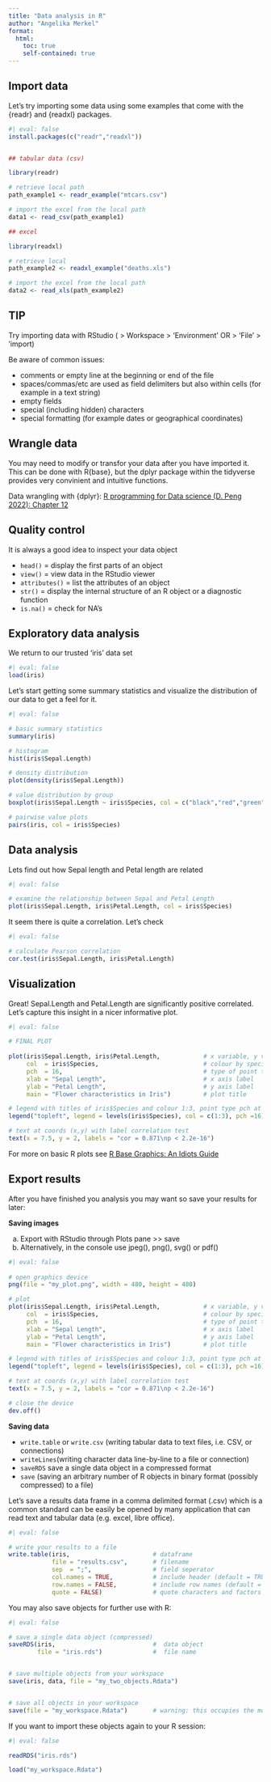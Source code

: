 ```yaml
---
title: "Data analysis in R"
author: "Angelika Merkel"
format: 
  html:
    toc: true
    self-contained: true
---
```


## Import data

Let's try importing some data using some examples that come with the {readr} and {readxl} packages.

```r
#| eval: false
install.packages(c("readr","readxl"))


## tabular data (csv)

library(readr)

# retrieve local path
path_example1 <- readr_example("mtcars.csv")

# import the excel from the local path
data1 <- read_csv(path_example1)

## excel

library(readxl)

# retrieve local
path_example2 <- readxl_example("deaths.xls")

# import the excel from the local path
data2 <- read_xls(path_example2)
```

::: {.callout-tip style="fill: yellow" appearance="simple"}
## TIP

Try importing data with RStudio ( \> Workspace \> 'Environment' OR \> 'File' \> 'import)
:::

Be aware of common issues:

-   comments or empty line at the beginning or end of the file
-   spaces/commas/etc are used as field delimiters but also within cells (for example in a text string)
-   empty fields
-   special (including hidden) characters
-   special formatting (for example dates or geographical coordinates)

## Wrangle data

You may need to modify or transfor your data after you have imported it. This can be done with R{base}, but the dplyr package within the tidyverse provides very convinient and intuitive functions.

Data wrangling with {dplyr}: [R programming for Data science (D. Peng 2022): Chapter 12](https://bookdown.org/rdpeng/rprogdatascience/managing-data-frames-with-the-dplyr-package.html#data-frames-1)

## Quality control

It is always a good idea to inspect your data object

-   `head()` = display the first parts of an object
-   `view()` = view data in the RStudio viewer
-   `attributes()` = list the attributes of an object
-   `str()` = display the internal structure of an R object or a diagnostic function
-   `is.na()` = check for NA's

## Exploratory data analysis

We return to our trusted 'iris' data set

```r
#| eval: false
load(iris)
```

Let's start getting some summary statistics and visualize the distribution of our data to get a feel for it.

```r
#| eval: false

# basic summary statistics
summary(iris)

# histogram
hist(iris$Sepal.Length)

# density distribution
plot(density(iris$Sepal.Length))

# value distribution by group
boxplot(iris$Sepal.Length ~ iris$Species, col = c("black","red","green"))

# pairwise value plots
pairs(iris, col = iris$Species)
```

## Data analysis

Lets find out how Sepal length and Petal length are related

```r
#| eval: false

# examine the relationship between Sepal and Petal Length
plot(iris$Sepal.Length, iris$Petal.Length, col = iris$Species)
```

It seem there is quite a correlation. Let's check

```r
#| eval: false

# calculate Pearson correlation
cor.test(iris$Sepal.Length, iris$Petal.Length)
```

## Visualization

Great! Sepal.Length and Petal.Length are significantly positive correlated. Let's capture this insight in a nicer informative plot.

```r
#| eval: false

# FINAL PLOT
 
plot(iris$Sepal.Length, iris$Petal.Length,            # x variable, y variable
     col  = iris$Species,                             # colour by species
     pch  = 16,                                       # type of point to use
     xlab = "Sepal Length",                           # x axis label
     ylab = "Petal Length",                           # y axis label
     main = "Flower characteristics in Iris")         # plot title 

# legend with titles of iris$Species and colour 1:3, point type pch at coords (x,y)
legend("topleft", legend = levels(iris$Species), col = c(1:3), pch =16)

# text at coords (x,y) with label correlation test
text(x = 7.5, y = 2, labels = "cor = 0.871\np < 2.2e-16")
```

For more on basic R plots see [R Base Graphics: An Idiots Guide](https://rstudio-pubs-static.s3.amazonaws.com/7953_4e3efd5b9415444ca065b1167862c349.html)

## Export results

After you have finished you analysis you may want so save your results for later:

**Saving images**

a)  Export with RStudio through Plots pane \>\> save
b)  Alternatively, in the console use jpeg(), png(), svg() or pdf()

```r
#| eval: false
 
# open graphics device
png(file = "my_plot.png", width = 480, height = 480)

# plot
plot(iris$Sepal.Length, iris$Petal.Length,            # x variable, y variable
     col  = iris$Species,                             # colour by species
     pch  = 16,                                       # type of point to use
     xlab = "Sepal Length",                           # x axis label
     ylab = "Petal Length",                           # y axis label
     main = "Flower characteristics in Iris")         # plot title 

# legend with titles of iris$Species and colour 1:3, point type pch at coords (x,y)
legend("topleft", legend = levels(iris$Species), col = c(1:3), pch =16)

# text at coords (x,y) with label correlation test
text(x = 7.5, y = 2, labels = "cor = 0.871\np < 2.2e-16")

# close the device
dev.off()
```

**Saving data**

-   `write.table` or `write.csv` (writing tabular data to text files, i.e. CSV, or connections)
-   `writeLines`(writing character data line-by-line to a file or connection)
-   `saveRDS` save a single data object in a compressed format
-   `save` (saving an arbitrary number of R objects in binary format (possibly compressed) to a file)

Let's save a results data frame in a comma delimited format (.csv) which is a common standard can be easily be opened by many application that can read text and tabular data (e.g. excel, libre office).

```r
#| eval: false

# write your results to a file
write.table(iris,                       # dataframe
            file = "results.csv",       # filename
            sep  = ";",                 # field seperator
            col.names = TRUE,           # include header (default = TRUE)
            row.names = FALSE,          # include row names (default = TRUE)
            quote = FALSE)              # quote characters and factors
```

You may also save objects for further use with R:

```r
#| eval: false

# save a single data object (compressed)
saveRDS(iris,                           #  data object
        file = "iris.rds")              #  file name


# save multiple objects from your workspace
save(iris, data, file = "my_two_objects.Rdata")


# save all objects in your workspace
save(file = "my_workspace.Rdata")       # warning: this occupies the most space
```

If you want to import these objects again to your R session:

```r
#| eval: false

readRDS("iris.rds")

load("my_workspace.Rdata")
```